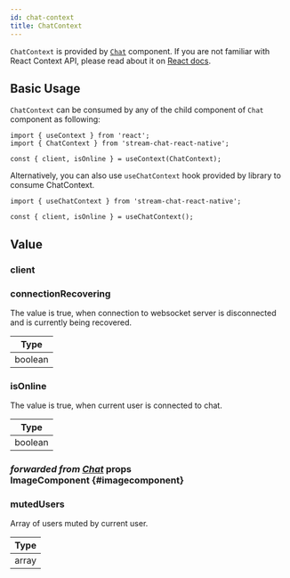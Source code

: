 ```yaml
---
id: chat-context
title: ChatContext
---
```



`ChatContext` is provided by [`Chat`](../core-components/chat.mdx) component. If you are not familiar with React Context API, please read about it on [React docs](https://reactjs.org/docs/context.html).

## Basic Usage

`ChatContext` can be consumed by any of the child component of `Chat` component as following:

```tsx
import { useContext } from 'react';
import { ChatContext } from 'stream-chat-react-native';

const { client, isOnline } = useContext(ChatContext);
```

Alternatively, you can also use `useChatContext` hook provided by library to consume ChatContext.

```tsx
import { useChatContext } from 'stream-chat-react-native';

const { client, isOnline } = useChatContext();
```

## Value

### client

<Client />

### connectionRecovering

The value is true, when connection to websocket server is disconnected and is currently being recovered.

| Type    |
| ------- |
| boolean |

### isOnline

The value is true, when current user is connected to chat.

| Type    |
| ------- |
| boolean |

### <div class="label description">_forwarded from [Chat](../core-components/chat.mdx#imagecomponent)_ props</div> ImageComponent {#imagecomponent}

<ImageComponent />

### mutedUsers

Array of users muted by current user.

| Type  |
| ----- |
| array |

<!-- ### setActiveChannel -->
<!-- ### channel -->
